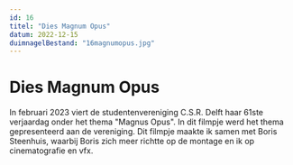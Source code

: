 ```yaml
---
id: 16
titel: "Dies Magnum Opus"
datum: 2022-12-15
duimnagelBestand: "16magnumopus.jpg"
---
```



# Dies Magnum Opus

In februari 2023 viert de studentenvereniging C.S.R. Delft haar 61ste verjaardag onder het thema "Magnus Opus". In dit filmpje werd het thema gepresenteerd aan de vereniging. Dit filmpje maakte ik samen met Boris Steenhuis, waarbij Boris zich meer richtte op de montage en ik op cinematografie en vfx.

<Youtube titel="Hoi" youtubeId="dZb3Arn4I94" />
